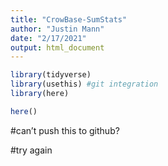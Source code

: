```yaml
---
title: "CrowBase-SumStats"
author: "Justin Mann"
date: "2/17/2021"
output: html_document
---
```


```r
library(tidyverse) 
library(usethis) #git integration
library(here)
```

```r
here()
```

#can't push this to github?

#try again


